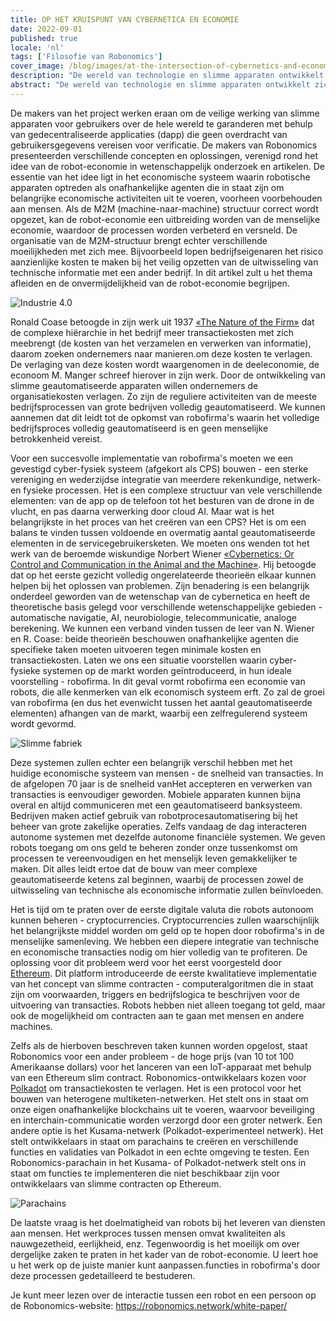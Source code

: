 ```yaml
---
title: OP HET KRUISPUNT VAN CYBERNETICA EN ECONOMIE
date: 2022-09-01
published: true
locale: 'nl'
tags: ['Filosofie van Robonomics']
cover_image: /blog/images/at-the-intersection-of-cybernetics-and-economics/сover_1.jpg
description: "De wereld van technologie en slimme apparaten ontwikkelt zich actief. Nieuwe gadgets en systemen verschijnen elke dag. Ze helpen om het menselijk leven te vereenvoudigen en te verbeteren. Dit is echter niet de enige taak. Een van de obstakels voor robottechnologieën is het hoge niveau van apparaatbeveiliging en de privacy van gebruikersgegevens. De ontwikkelaars van Robonomics werken al 7 jaar aan deze taak."
abstract: "De wereld van technologie en slimme apparaten ontwikkelt zich actief. Nieuwe gadgets en systemen verschijnen elke dag. Ze helpen om het menselijk leven te vereenvoudigen en te verbeteren. Dit is echter niet de enige taak. Een van de obstakels voor robottechnologieën is het hoge niveau van apparaatbeveiliging en de privacy van gebruikersgegevens. De ontwikkelaars van Robonomics werken al 7 jaar aan deze taak."
---
```


De makers van het project werken eraan om de veilige werking van slimme apparaten voor gebruikers over de hele wereld te garanderen met behulp van gedecentraliseerde applicaties (dapp) die geen overdracht van gebruikersgegevens vereisen voor verificatie. De makers van Robonomics presenteerden verschillende concepten en oplossingen, verenigd rond het idee van de robot-economie in wetenschappelijk onderzoek en artikelen. De essentie van het idee ligt in het economische systeem waarin robotische apparaten optreden als onafhankelijke agenten die in staat zijn om belangrijke economische activiteiten uit te voeren, voorheen voorbehouden aan mensen. Als de M2M (machine-naar-machine) structuur correct wordt opgezet, kan de robot-economie een uitbreiding worden van de menselijke economie, waardoor de processen worden verbeterd en versneld. De organisatie van de M2M-structuur brengt echter verschillende moeilijkheden met zich mee. Bijvoorbeeld lopen bedrijfseigenaren het risico aanzienlijke kosten te maken bij het veilig opzetten van de uitwisseling van technische informatie met een ander bedrijf. In dit artikel zult u het thema afleiden en de onvermijdelijkheid van de robot-economie begrijpen.

![Industrie 4.0](/blog/images/at-the-intersection-of-cybernetics-and-economics/pic_1.jpg)

Ronald Coase betoogde in zijn werk uit 1937 [«The Nature of the Firm»](https://www.jstor.org/stable/2626876) dat de complexe hiërarchie in het bedrijf meer transactiekosten met zich meebrengt (de kosten van het verzamelen en verwerken van informatie), daarom zoeken ondernemers naar manieren.om deze kosten te verlagen. De verlaging van deze kosten wordt waargenomen in de deeleconomie, de econoom M. Manger schreef hierover in zijn werk. Door de ontwikkeling van slimme geautomatiseerde apparaten willen ondernemers de organisatiekosten verlagen. Zo zijn de reguliere activiteiten van de meeste bedrijfsprocessen van grote bedrijven volledig geautomatiseerd. We kunnen aannemen dat dit leidt tot de opkomst van robofirma's waarin het volledige bedrijfsproces volledig geautomatiseerd is en geen menselijke betrokkenheid vereist.

Voor een succesvolle implementatie van robofirma's moeten we een gevestigd cyber-fysiek systeem (afgekort als CPS) bouwen - een sterke vereniging en wederzijdse integratie van meerdere rekenkundige, netwerk- en fysieke processen. Het is een complexe structuur van vele verschillende elementen: van de app op de telefoon tot het besturen van de drone in de vlucht, en pas daarna verwerking door cloud AI. Maar wat is het belangrijkste in het proces van het creëren van een CPS? Het is om een balans te vinden tussen voldoende en overmatig aantal geautomatiseerde elementen in de servicegebruikersketen. We moeten ons wenden tot het werk van de beroemde wiskundige Norbert Wiener [«Cybernetics: Or Control and Communication in the Animal and the Machine»](https://mitpress.mit.edu/books/cybernetics-or-control-and-communication-animal-and-machine-reissue-1961-second-edition). Hij betoogde dat op het eerste gezicht volledig ongerelateerde theorieën elkaar kunnen helpen bij het oplossen van problemen. Zijn benadering is een belangrijk onderdeel geworden van de wetenschap van de cybernetica en heeft de theoretische basis gelegd voor verschillende wetenschappelijke gebieden - automatische navigatie, AI, neurobiologie, telecommunicatie, analoge berekening. We kunnen een verband vinden tussen de leer van N. Wiener en R. Coase: beide theorieën beschouwen onafhankelijke agenten die specifieke taken moeten uitvoeren tegen minimale kosten en transactiekosten. Laten we ons een situatie voorstellen waarin cyber-fysieke systemen op de markt worden geïntroduceerd, in hun ideale voorstelling - robofirma. In dit geval vormt robofirma een economie van robots, die alle kenmerken van elk economisch systeem erft. Zo zal de groei van robofirma (en dus het evenwicht tussen het aantal geautomatiseerde elementen) afhangen van de markt, waarbij een zelfregulerend systeem wordt gevormd.

![Slimme fabriek](/blog/images/at-the-intersection-of-cybernetics-and-economics/pic_2.jpg)

Deze systemen zullen echter een belangrijk verschil hebben met het huidige economische systeem van mensen - de snelheid van transacties. In de afgelopen 70 jaar is de snelheid vanHet accepteren en verwerken van transacties is eenvoudiger geworden. Mobiele apparaten kunnen bijna overal en altijd communiceren met een geautomatiseerd banksysteem. Bedrijven maken actief gebruik van robotprocesautomatisering bij het beheer van grote zakelijke operaties. Zelfs vandaag de dag interacteren autonome systemen met dezelfde autonome financiële systemen. We geven robots toegang om ons geld te beheren zonder onze tussenkomst om processen te vereenvoudigen en het menselijk leven gemakkelijker te maken. Dit alles leidt ertoe dat de bouw van meer complexe geautomatiseerde ketens zal beginnen, waarbij de processen zowel de uitwisseling van technische als economische informatie zullen beïnvloeden.

Het is tijd om te praten over de eerste digitale valuta die robots autonoom kunnen beheren - cryptocurrencies. Cryptocurrencies zullen waarschijnlijk het belangrijkste middel worden om geld op te hopen door robofirma's in de menselijke samenleving. We hebben een diepere integratie van technische en economische transacties nodig om hier volledig van te profiteren. De oplossing voor dit probleem werd voor het eerst voorgesteld door [Ethereum](https://ethereum.org/en/whitepaper/). Dit platform introduceerde de eerste kwalitatieve implementatie van het concept van slimme contracten - computeralgoritmen die in staat zijn om voorwaarden, triggers en bedrijfslogica te beschrijven voor de uitvoering van transacties. Robots hebben niet alleen toegang tot geld, maar ook de mogelijkheid om contracten aan te gaan met mensen en andere machines.

Zelfs als de hierboven beschreven taken kunnen worden opgelost, staat Robonomics voor een ander probleem - de hoge prijs (van 10 tot 100 Amerikaanse dollars) voor het lanceren van een IoT-apparaat met behulp van een Ethereum slim contract. Robonomics-ontwikkelaars kozen voor [Polkadot](https://polkadot.network/PolkaDotPaper.pdf) om transactiekosten te verlagen. Het is een protocol voor het bouwen van heterogene multiketen-netwerken. Het stelt ons in staat om onze eigen onafhankelijke blockchains uit te voeren, waarvoor beveiliging en interchain-communicatie worden verzorgd door een groter netwerk. Een andere optie is het Kusama-netwerk (Polkadot-experimenteel netwerk). Het stelt ontwikkelaars in staat om parachains te creëren en verschillende functies en validaties van Polkadot in een echte omgeving te testen. Een Robonomics-parachain in het Kusama- of Polkadot-netwerk stelt ons in staat om functies te implementeren die niet beschikbaar zijn voor ontwikkelaars van slimme contracten op Ethereum.

![Parachains](/blog/images/at-the-intersection-of-cybernetics-and-economics/pic_3.jpg)

De laatste vraag is het doelmatigheid van robots bij het leveren van diensten aan mensen. Het werkproces tussen mensen omvat kwaliteiten als nauwgezetheid, eerlijkheid, enz. Tegenwoordig is het moeilijk om over dergelijke zaken te praten in het kader van de robot-economie. U leert hoe u het werk op de juiste manier kunt aanpassen.functies in robofirma's door deze processen gedetailleerd te bestuderen.

Je kunt meer lezen over de interactie tussen een robot en een persoon op de Robonomics-website: https://robonomics.network/white-paper/